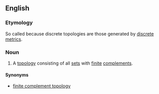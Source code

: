 ==English==

===Etymology===
So called because discrete topologies are those generated by [[discrete metric]]s.

===Noun===
{{en-noun|sg=[[discrete]] [[topology]]|discrete topologies}}

# {{mathematics}} A [[topology]] consisting of all [[set]]s with [[finite]] [[complement]]s.

====Synonyms====
* [[finite complement topology]]